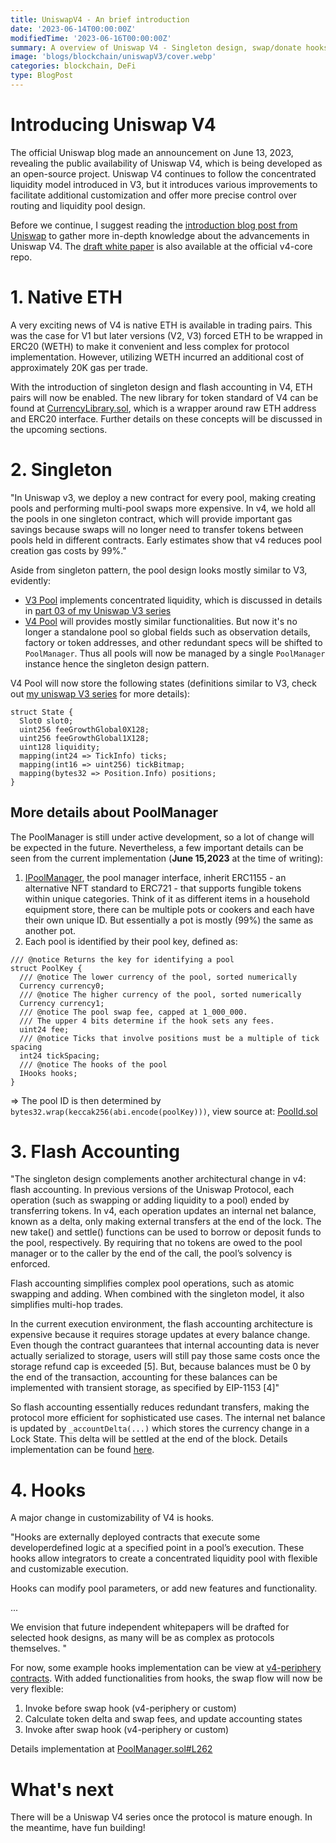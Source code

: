 ```yaml
---
title: UniswapV4 - An brief introduction
date: '2023-06-14T00:00:00Z'
modifiedTime: '2023-06-16T00:00:00Z'
summary: A overview of Uniswap V4 - Singleton design, swap/donate hooks, flash accounting
image: 'blogs/blockchain/uniswapV3/cover.webp'
categories: blockchain, DeFi
type: BlogPost
---
```


# Introducing Uniswap V4

The official Uniswap blog made an announcement on June 13, 2023, revealing the public availability of Uniswap V4,
which is being developed as an open-source project. Uniswap V4 continues to follow the concentrated liquidity model introduced in V3,
but it introduces various improvements to facilitate additional customization and offer more precise control over routing and liquidity pool design.

Before we continue, I suggest reading the [introduction blog post from Uniswap](https://blog.uniswap.org/uniswap-v4) to gather more in-depth knowledge about the advancements in Uniswap V4.
The [draft white paper](https://github.com/Uniswap/v4-core/blob/main/whitepaper-v4-draft.pdf) is also available at the official v4-core repo.

# 1. Native ETH

A very exciting news of V4 is native ETH is available in trading pairs. This was the case for V1 but later versions (V2, V3)
forced ETH to be wrapped in ERC20 (WETH) to make it convenient and less complex for protocol implementation.
However, utilizing WETH incurred an additional cost of approximately 20K gas per trade.

With the introduction of singleton design and flash accounting in V4, ETH pairs will now be enabled.
The new library for token standard of V4 can be found at [CurrencyLibrary.sol](https://github.com/Uniswap/v4-core/blob/main/contracts/libraries/CurrencyLibrary.sol),
which is a wrapper around raw ETH address and ERC20 interface.
Further details on these concepts will be discussed in the upcoming sections.

# 2. Singleton

<Quote author="Uniswap V4 blog" className="my-2">
  "In Uniswap v3, we deploy a new contract for every pool, making creating pools and performing multi-pool swaps more
  expensive. In v4, we hold all the pools in one singleton contract, which will provide important gas savings because
  swaps will no longer need to transfer tokens between pools held in different contracts. Early estimates show that v4
  reduces pool creation gas costs by 99%."
</Quote>

Aside from singleton pattern, the pool design looks mostly similar to V3, evidently:

- [V3 Pool](https://github.com/Uniswap/v3-core/blob/main/contracts/UniswapV3Pool.sol#L379) implements concentrated liquidity, which is discussed in details in [part 03 of my Uniswap V3 series](https://philho.xyz/blog/blockchain/DeFi/uniswapV3/03)
- [V4 Pool](https://github.com/Uniswap/v4-core/blob/main/contracts/libraries/Pool.sol) will provides mostly similar functionalities.
  But now it's no longer a standalone pool so global fields such as observation details, factory or token addresses, and other redundant specs will be shifted to `PoolManager`.
  Thus all pools will now be managed by a single `PoolManager` instance hence the singleton design pattern.

V4 Pool will now store the following states (definitions similar to V3, check out [my uniswap V3 series](https://philho.xyz/blog/blockchain/DeFi/uniswapV3/01) for more details):

```solidity
struct State {
  Slot0 slot0;
  uint256 feeGrowthGlobal0X128;
  uint256 feeGrowthGlobal1X128;
  uint128 liquidity;
  mapping(int24 => TickInfo) ticks;
  mapping(int16 => uint256) tickBitmap;
  mapping(bytes32 => Position.Info) positions;
}
```

## More details about PoolManager

The PoolManager is still under active development, so a lot of change will be expected in the future.
Nevertheless, a few important details can be seen from the current implementation (**June 15,2023** at the time of writing):

1. [IPoolManager](https://github.com/Uniswap/v4-core/blob/main/contracts/interfaces/IPoolManager.sol), the pool manager interface, inherit ERC1155 - an alternative NFT standard to ERC721 - that supports fungible tokens within unique categories.
   Think of it as different items in a household equipment store, there can be multiple pots or cookers and each have their own unique ID.
   But essentially a pot is mostly (99%) the same as another pot.
2. Each pool is identified by their pool key, defined as:

```solidity
/// @notice Returns the key for identifying a pool
struct PoolKey {
  /// @notice The lower currency of the pool, sorted numerically
  Currency currency0;
  /// @notice The higher currency of the pool, sorted numerically
  Currency currency1;
  /// @notice The pool swap fee, capped at 1_000_000.
  /// The upper 4 bits determine if the hook sets any fees.
  uint24 fee;
  /// @notice Ticks that involve positions must be a multiple of tick spacing
  int24 tickSpacing;
  /// @notice The hooks of the pool
  IHooks hooks;
}
```

=> The pool ID is then determined by `bytes32.wrap(keccak256(abi.encode(poolKey)))`, view source at: [PoolId.sol](https://github.com/Uniswap/v4-core/blob/main/contracts/libraries/PoolId.sol)

# 3. Flash Accounting

<Quote author="Uniswap V4 draft paper" className="my-2">
"The singleton design complements another architectural change in v4: flash accounting. In previous versions of the
Uniswap Protocol, each operation (such as swapping or adding liquidity to a pool) ended by transferring tokens. In v4,
each operation updates an internal net balance, known as a delta, only making external transfers at the end of the
lock. The new take() and settle() functions can be used to borrow or deposit funds to the pool, respectively. By
requiring that no tokens are owed to the pool manager or to the caller by the end of the call, the pool’s solvency is
enforced.

Flash accounting simplifies complex pool operations, such as atomic swapping and adding. When combined with
the singleton model, it also simplifies multi-hop trades.

In the current execution environment, the flash accounting
architecture is expensive because it requires storage updates at every balance change. Even though the contract
guarantees that internal accounting data is never actually serialized to storage, users will still pay those same
costs once the storage refund cap is exceeded [5]. But, because balances must be 0 by the end of the transaction,
accounting for these balances can be implemented with transient storage, as specified by EIP-1153 [4]"

</Quote>

So flash accounting essentially reduces redundant transfers, making the protocol more efficient for sophisticated use cases.
The internal net balance is updated by `_accountDelta(...)` which stores the currency change in a Lock State.
This delta will be settled at the end of the block. Details implementation can be found [here](https://github.com/Uniswap/v4-core/blob/c019b0b3592c58271f4569da81ca1c340c004343/contracts/PoolManager.sol#L179).

# 4. Hooks

A major change in customizability of V4 is hooks.

<Quote author="Uniswap V4 draft paper" className="my-2">
"Hooks are externally deployed contracts that execute some developerdefined logic at a specified point in a pool’s execution. These hooks
allow integrators to create a concentrated liquidity pool with flexible and customizable execution.

Hooks can modify pool parameters, or add new features and
functionality.

...

We envision that future independent whitepapers will be drafted
for selected hook designs, as many will be as complex as protocols
themselves.
"

</Quote>

For now, some example hooks implementation can be view at [v4-periphery contracts](https://github.com/Uniswap/v4-periphery/tree/main/contracts/hooks/examples).
With added functionalities from hooks, the swap flow will now be very flexible:

1. Invoke before swap hook (v4-periphery or custom)
2. Calculate token delta and swap fees, and update accounting states
3. Invoke after swap hook (v4-periphery or custom)

Details implementation at [PoolManager.sol#L262](https://github.com/Uniswap/v4-core/blob/c019b0b3592c58271f4569da81ca1c340c004343/contracts/PoolManager.sol#L262)

# What's next

There will be a Uniswap V4 series once the protocol is mature enough.
In the meantime, have fun building!
